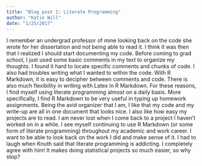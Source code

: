 ```yaml
---
title: "Blog post 1: Literate Programming"
author: "Katie Will"
date: "1/25/2017"
---
```


I remember an undergrad professor of mine looking back on the code she wrote for her dissertation and not being able to read it. I think it was then that I realized I should start documenting my code. Before coming to grad school, I just used some basic comments in my text to organize my thoughts. I found it hard to locate specific comments and chunks of code. I also had troubles writing what I wanted to within the code. With R Markdown, it is easy to decipher between comments and code. There is also much flexibility in writing with Latex in R Markdown. For these reasons, I find myself using literate programming almost on a daily basis. More specifically, I find R Markdown to be very useful in typing up homework assignments. Being the avid organizer that I am, I like that my code and my write-up are all in one document that looks nice. I also like how easy my projects are to read. I am never lost when I come back to a project I haven't worked on in a while. I see myself continuing to use R Markdown (or some form of literate programming) throughout my academic and work career. I want to be able to look back on the work I did and make sense of it. I had to laugh when Knuth said that literate programming is addicting. I completely agree with him! It makes doing statistical projects so much easier, so why stop?

